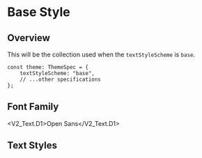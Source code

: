 
<Meta title="V2/Text/Base Style" />

# Base Style

## Overview

This will be the collection used when the `textStyleScheme` is `base`.

```tsx
const theme: ThemeSpec = {
    textStyleScheme: "base",
    // ...other specifications
};
```

## Font Family

<V2_Text.D1>Open Sans</V2_Text.D1>

<Unstyled>
    <ThemeProvider theme={V2_BaseTheme}>
        <FontDisplay />
    </ThemeProvider>
</Unstyled>

## Text Styles

<Unstyled>
    <ThemeProvider theme={V2_BaseTheme}>
        <FontSizeDisplay textStyles={BaseTextStyleSet} />
    </ThemeProvider>
</Unstyled>
